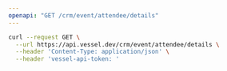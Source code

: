```yaml
---
openapi: "GET /crm/event/attendee/details"
---
```


<RequestExample>

```bash Request
curl --request GET \
  --url https://api.vessel.dev/crm/event/attendee/details \
  --header 'Content-Type: application/json' \
  --header 'vessel-api-token: '
```

</RequestExample>
